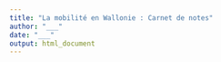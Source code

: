 ```yaml
---
title: "La mobilité en Wallonie : Carnet de notes"
author: "___"
date: "___"
output: html_document
---
```



<!--- Consignes
Ce document doit contenir l'ensemble de vos réflexions sur les données. Chaque graphique ou analyse doit être décrit brièvement.
--->
